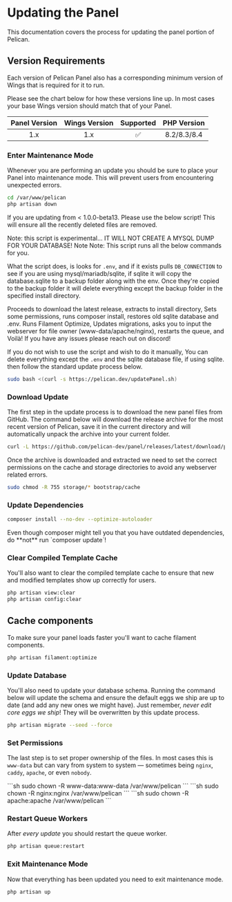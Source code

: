 
# Updating the Panel

This documentation covers the process for updating the panel portion of Pelican.

## Version Requirements

Each version of Pelican Panel also has a corresponding minimum version of Wings that
is required for it to run.

Please see the chart below for how these versions line up. In
most cases your base Wings version should match that of your Panel.

| Panel Version | Wings Version | Supported | PHP Version |
|:-------------:|:-------------:|:---------:|:-----------:|
|      1.x      |      1.x      |    ✅︎     | 8.2/8.3/8.4 |

### Enter Maintenance Mode

Whenever you are performing an update you should be sure to place your Panel into maintenance mode. This will prevent
users from encountering unexpected errors.

```sh
cd /var/www/pelican
php artisan down
```

<Admonition type="warning">
   If you are updating from < 1.0.0-beta13. Please use the below script! This will ensure all the recently deleted files are removed.

Note: this script is experimental... IT WILL NOT CREATE A MYSQL DUMP FOR YOUR DATABASE!
Note Note: This script runs all the below commands for you. 

What the script does, is looks for `.env`, and if it exists pulls `DB_CONNECTION` to see if you are using mysql/mariadb/sqlite, if sqlite it will copy the database.sqlite to a backup folder
along with the env. Once they're copied to the backup folder it will delete everything except the backup folder in the specified install directory. 

Proceeds to download the latest release, extracts to install directory, Sets some permissions, runs composer install, restores old sqlite database and .env. Runs Filament Optimize, Updates migrations, asks you to input the webserver for file owner (www-data/apache/nginx), restarts the queue, and Voilà! If you have any issues please reach out on discord!

If you do not wish to use the script and wish to do it manually, You can delete everything except the `.env` and the sqlite database file, if using sqlite. then follow the standard update process below. 

```sh
sudo bash <(curl -s https://pelican.dev/updatePanel.sh)
```

</Admonition>

### Download Update

The first step in the update process is to download the new panel files from GitHub. The command below will download
the release archive for the most recent version of Pelican, save it in the current directory and will automatically
unpack the archive into your current folder.

```sh
curl -L https://github.com/pelican-dev/panel/releases/latest/download/panel.tar.gz | sudo tar -xzv
```

Once the archive is downloaded and extracted we need to set the correct permissions on the cache and storage directories to avoid
any webserver related errors.

```sh
sudo chmod -R 755 storage/* bootstrap/cache
```

### Update Dependencies

```sh
composer install --no-dev --optimize-autoloader
```

<Admonition type="info">
    Even though composer might tell you that you have outdated dependencies, do **not** run `composer update`!
</Admonition>

### Clear Compiled Template Cache

You'll also want to clear the compiled template cache to ensure that new and modified templates show up correctly for
users.

```sh
php artisan view:clear
php artisan config:clear
```

## Cache components

To make sure your panel loads faster you'll want to cache filament components.

```sh
php artisan filament:optimize
```

### Update Database

You'll also need to update your database schema. Running the command below
will update the schema and ensure the default eggs we ship are up to date (and add any new ones we might have). Just
remember, _never edit core eggs we ship_! They will be overwritten by this update process.

```sh
php artisan migrate --seed --force
```

### Set Permissions

The last step is to set proper ownership of the files. In most cases this
is `www-data` but can vary from system to system &mdash; sometimes being `nginx`, `caddy`, `apache`, or even `nobody`.

<Tabs className="unique-tabs">
    <TabItem value="NGINX/Apache">
        ```sh
        sudo chown -R www-data:www-data /var/www/pelican
        ```
    </TabItem>
    <TabItem value="Rocky Linux NGINX">
        ```sh
        sudo chown -R nginx:nginx /var/www/pelican
        ```
    </TabItem>
    <TabItem value="Rocky Linux Apache">
        ```sh
        sudo chown -R apache:apache /var/www/pelican
        ```
    </TabItem>
</Tabs>

### Restart Queue Workers

After _every update_ you should restart the queue worker.

```sh
php artisan queue:restart
```

### Exit Maintenance Mode

Now that everything has been updated you need to exit maintenance mode.

```sh
php artisan up
```
